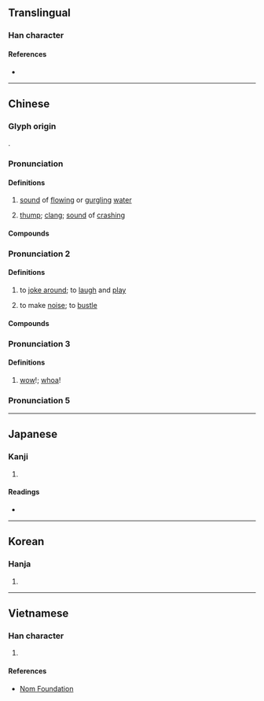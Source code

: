 {{also|哗|譁}}
{{character info/new}}
==Translingual==

===Han character===
{{Han char|rn=30|rad=口|as=12|sn=15|four=64054|canj=RTMJ|ids=⿰口華}}

====References====
* {{Han ref|kx=0206.210|dkj=04235|hdz=10665.050|uh=5629|ud=22057|bh=BC4D|bd=48205}}

----

==Chinese==

===Glyph origin===
{{Han etym}}
{{Han compound|口|華|ls=psc|c1=s|c2=p|t1=mouth}}.

===Pronunciation===
{{zh-forms|s=哗}}
{{zh-pron
|m=huā
|c=waa1,waa4,faa1,jip6
|c_note=faa1, jip6 - rare
|mn=xm:khôa/xm:hôa/qz:hoa
|mn_note=Xiamen: khôa - vernacular; hôa - literary
|mn-t=hua1
|cat=n
}}

====Definitions====
{{zh-hanzi}}

# {{lb|zh|onomatopoeia}} [[sound]] of [[flowing]] or [[gurgling]] [[water]]
# {{lb|zh|onomatopoeia}} [[thump]]; [[clang]]; [[sound]] of [[crashing]]

====Compounds====
{{zh-der|嘩啦|嘩啦啦|嘩喇喇|白嘩嘩|稀里嘩啦}}

===Pronunciation 2===
{{zh-forms|s=哗}}
{{zh-pron
|mn=xm,zz,tw:hōa/qz:hǒa/twv:hoa
|cat=v
}}

====Definitions====
{{zh-hanzi}}

# {{lb|zh|Min Nan}} to [[joke around]]; to [[laugh]] and [[play]]
# {{lb|zh|Min Nan}} to make [[noise]]; to [[bustle]]

====Compounds====
{{zh-der|嘻嘻嘩嘩|嘩酒|嘩嘩滾|嘩嘩叫|嘩嘩嚷|講嘩|摽嘩|摽滾嘩|喊嘩|嘩嘩吼|嘩滾|反嘩|滾嘩}}

===Pronunciation 3===
{{zh-forms|s=哗}}
{{zh-pron
|c=waa4,waa3
|cat=intj
}}

====Definitions====
{{zh-hanzi}}

# {{lb|zh|Cantonese}} [[wow]]!; [[whoa]]! {{gloss|used to express surprise or admiration}}
#: {{zh-x|嘩{waa4}，咁 多 人 嘅{ge2}？|'''Whoa''', there's so many people.|C}}
#: {{zh-x|嘩{waa4}，好 靚 啊{aa3}！|''Whoa'', it's so pretty!|C}}

===Pronunciation 5===
{{zh-see|譁}}

----

==Japanese==

===Kanji===
{{ja-kanji|grade=n|rs=口10}}

# {{defn|lang=ja|sort=口10}}

====Readings====
* {{ja-readings|on=[[か]] (ka), [[け]] (ke)|kun=[[あきら]] (akira)}}

----

==Korean==

===Hanja===
{{ko-hanja|hangeul=화|rv=hwa|mr=hwa}}

# {{defn|lang=ko|sort=口10}}

----

==Vietnamese==

===Han character===
{{vi-hantu|[[hoa]]|rs=口10}}

# {{defn|lang=vi|sort=口10}}

====References====
* [http://nomfoundation.org/common/nom_details.php?codepoint=5629 Nom Foundation]